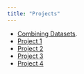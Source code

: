 ```yaml
---
title: "Projects"
---
```

* [Combining Datasets](CombiningDatasetsSlides.qmd).
* [Project 1]()
* [Project 2]()
* [Project 3]()
* [Project 4]()
